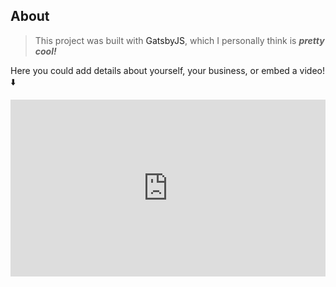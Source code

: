 ## About

> This project was built with <span class="contact-link"><a hef="https://www.gatsbyjs.org/">GatsbyJS</a></span>, which I personally think is **_pretty cool!_**

Here you could add details about yourself, your business, or embed a video! ⬇️

<style>.embed-container { position: relative; padding-bottom: 56.25%; height: 0; overflow: hidden; max-width: 100%; } .embed-container iframe, .embed-container object, .embed-container embed { position: absolute; top: 0; left: 0; width: 100%; height: 100%; }</style><div class='embed-container'><iframe src='https://www.youtube.com/embed/vcmjDPDOk7c' frameborder='0' allowfullscreen></iframe></div>
